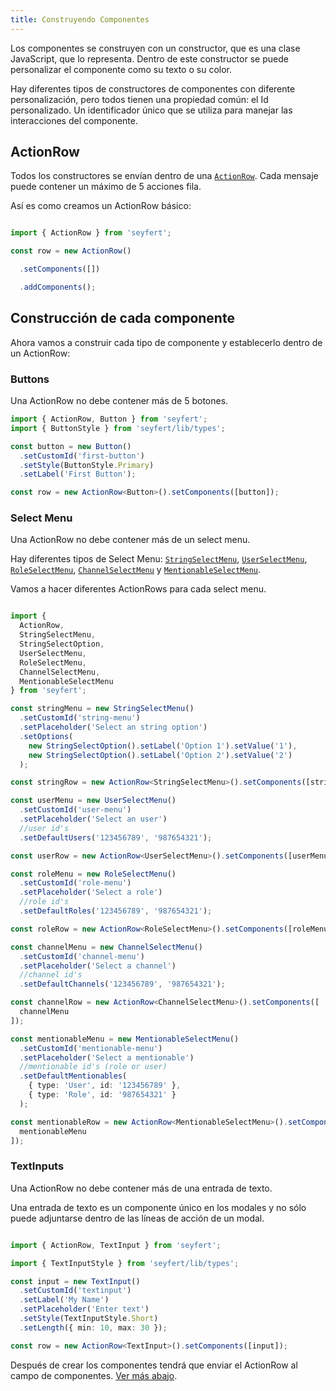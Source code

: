 ```yaml
---
title: Construyendo Componentes
---
```



Los componentes se construyen con un constructor, que es una clase JavaScript, que lo representa. Dentro de este constructor se puede personalizar el componente como su texto o su color.

Hay diferentes tipos de constructores de componentes con diferente personalización, pero todos tienen una propiedad común: el Id personalizado. Un identificador único que se utiliza para manejar las interacciones del componente.

## ActionRow

Todos los constructores se envían dentro de una [`ActionRow`](/api/classes/actionrow). Cada mensaje puede contener un máximo de 5 acciones fila.

Así es como creamos un ActionRow básico:

```ts {"Establece todos los componentes dentro de este ActionRow": 4-5} {"Añadir componentes al ActionRow": 6-7} showLineNumbers copy

import { ActionRow } from 'seyfert';

const row = new ActionRow()

  .setComponents([])

  .addComponents();

```

## Construcción de cada componente

Ahora vamos a construir cada tipo de componente y establecerlo dentro de un ActionRow:

<Tabs>
<TabItem label="button.ts">

### Buttons

Una ActionRow no debe contener más de 5 botones.

```ts showLineNumbers copy
import { ActionRow, Button } from 'seyfert';
import { ButtonStyle } from 'seyfert/lib/types';

const button = new Button()
  .setCustomId('first-button')
  .setStyle(ButtonStyle.Primary)
  .setLabel('First Button');

const row = new ActionRow<Button>().setComponents([button]);

```
</TabItem>
<TabItem label="menu.ts">

### Select Menu

Una ActionRow no debe contener más de un select menu.

Hay diferentes tipos de Select Menu: [`StringSelectMenu`](/api/classes/stringselectmenu), [`UserSelectMenu`](/api/classes/userselectmenu), [`RoleSelectMenu`](/api/classes/roleselectmenu), [`ChannelSelectMenu`](/api/classes/channelselectmenu) y [`MentionableSelectMenu`](/api/classes/mentionableselectmenu).

Vamos a hacer diferentes ActionRows para cada select menu.


```ts {"String select menu": 10-19} {"User select menu": 20-27} {"Role select menu": 28-35} {"Channel select menu": 36-45} {"Mentionable select menu": 46-58} showLineNumbers copy

import {
  ActionRow,
  StringSelectMenu,
  StringSelectOption,
  UserSelectMenu,
  RoleSelectMenu,
  ChannelSelectMenu,
  MentionableSelectMenu
} from 'seyfert';

const stringMenu = new StringSelectMenu()
  .setCustomId('string-menu')
  .setPlaceholder('Select an string option')
  .setOptions(
    new StringSelectOption().setLabel('Option 1').setValue('1'),
    new StringSelectOption().setLabel('Option 2').setValue('2')
  );

const stringRow = new ActionRow<StringSelectMenu>().setComponents([stringMenu]);

const userMenu = new UserSelectMenu()
  .setCustomId('user-menu')
  .setPlaceholder('Select an user')
  //user id's
  .setDefaultUsers('123456789', '987654321');

const userRow = new ActionRow<UserSelectMenu>().setComponents([userMenu]);

const roleMenu = new RoleSelectMenu()
  .setCustomId('role-menu')
  .setPlaceholder('Select a role')
  //role id's
  .setDefaultRoles('123456789', '987654321');

const roleRow = new ActionRow<RoleSelectMenu>().setComponents([roleMenu]);

const channelMenu = new ChannelSelectMenu()
  .setCustomId('channel-menu')
  .setPlaceholder('Select a channel')
  //channel id's
  .setDefaultChannels('123456789', '987654321');

const channelRow = new ActionRow<ChannelSelectMenu>().setComponents([
  channelMenu
]);

const mentionableMenu = new MentionableSelectMenu()
  .setCustomId('mentionable-menu')
  .setPlaceholder('Select a mentionable')
  //mentionable id's (role or user)
  .setDefaultMentionables(
    { type: 'User', id: '123456789' },
    { type: 'Role', id: '987654321' }
  );

const mentionableRow = new ActionRow<MentionableSelectMenu>().setComponents([
  mentionableMenu
]);

```

</TabItem>

<TabItem label="input.ts">

### TextInputs

Una ActionRow no debe contener más de una entrada de texto.

Una entrada de texto es un componente único en los modales y no sólo puede adjuntarse dentro de las líneas de acción de un modal.

```ts showLineNumbers copy

import { ActionRow, TextInput } from 'seyfert';

import { TextInputStyle } from 'seyfert/lib/types';

const input = new TextInput()
  .setCustomId('textinput')
  .setLabel('My Name')
  .setPlaceholder('Enter text')
  .setStyle(TextInputStyle.Short)
  .setLength({ min: 10, max: 30 });

const row = new ActionRow<TextInput>().setComponents([input]);

```
</TabItem>
</Tabs>

Después de crear los componentes tendrá que enviar el ActionRow al campo de componentes. [Ver más abajo](/misc/sending-messages#sending-components-attached-to-the-message).